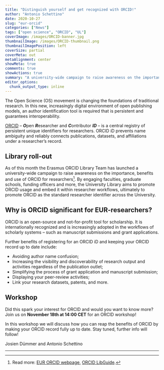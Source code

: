 ```yaml
---
title: "Distinguish yourself and get recognized with ORCID!"
author: "Antonio Schettino"
date: 2020-10-27
slug: "eur-orcid"
categories: ["News"]
tags: ["open science", "ORCID", "UL"]
coverImage: /images/ORCID-banner.jpg
thumbnailImage: /images/ORCID-thumbnail.png
thumbnailImagePosition: left
coverSize: partial
coverMeta: out
metaAlignment: center
showMeta: true
comments: true
showActions: true
summary: "A university-wide campaign to raise awareness on the importance, benefits, and use of ORCID for researchers."
editor_options: 
  chunk_output_type: inline
---
```


The Open Science (OS) movement is changing the foundations of traditional research. In this new, increasingly digital environment of open publishing models, an author identification tool is required that is persistent and guarantees interoperability.

[ORCID](https://orcid.org/) -- ***O***pen ***R***esearcher and ***C***ontributor ***ID*** -- is a central registry of persistent unique identifiers for researchers. ORCID iD prevents name ambiguity and reliably connects publications, datasets, and affiliations under a researcher’s record.

## Library roll-out

As of this month the Erasmus ORCID Library Team has launched a university-wide campaign to raise awareness on the importance, benefits and use of ORCID for researchers[^1]. By engaging faculties, graduate schools, funding officers and more, the University Library aims to promote ORCID usage and embed it within researcher workflows, ultimately to promote ORCID as the standard researcher identifier across the University.

## Why is ORCID significant for EUR-researchers?

ORCID is an open-source and not-for-profit tool for scholarship. It is internationally recognized and is increasingly adopted in the workflows of scholarly systems -- such as manuscript submissions and grant applications.

Further benefits of registering for an ORCID iD and keeping your ORCID record up to date include:

* Avoiding author name confusion;
* Increasing the visibility and discoverability of research output and activities regardless of the publication outlet;
* Simplifying the process of grant application and manuscript submission;
* Displaying your peer-review activities;
* Link your research datasets, patents, and more. 

## Workshop

Did this spark your interest for ORCID and would you want to know more? Join us on **November 18th at 14:00 CET** for an ORCID workshop!

In this workshop we will discuss how you can reap the benefits of ORCID by making your ORCID record fully up to date. Stay tuned, further info will follow!

Josien Dümmer and Antonio Schettino

***

[^1]: Read more: [EUR ORCID webpage](https://www.eur.nl/en/library/research-support/orcid), [ORCID LibGuide](https://libguides.eur.nl/ORCID).


